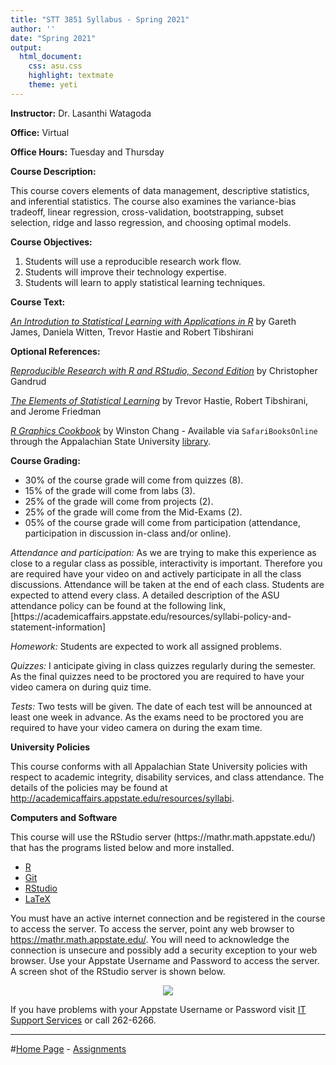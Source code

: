 ```yaml
---
title: "STT 3851 Syllabus - Spring 2021"
author: ''
date: "Spring 2021"
output:
  html_document:
    css: asu.css
    highlight: textmate
    theme: yeti
---
```


**Instructor:**  Dr. Lasanthi Watagoda

**Office:** Virtual  

**Office Hours:**  Tuesday and Thursday


<!--Questions related to the class should be addressed with the [piazza account for STT 3851](https://piazza.com/appstate/spring2018/stat3851/home).-->


**Course Description:**  

This course covers elements of data management, descriptive statistics,  and inferential statistics. The course also examines the variance-bias tradeoff, linear regression, cross-validation, bootstrapping, subset selection, ridge and lasso regression, and choosing optimal models. 

**Course Objectives:**

1.  Students will use a reproducible research work flow.
2.  Students will improve their technology expertise.
3.  Students will learn to apply statistical learning techniques.


**Course Text:**

[_An Introdution to Statistical Learning with Applications in R_](http://www-bcf.usc.edu/~gareth/ISL/) by Gareth James, Daniela Witten, Trevor Hastie and Robert Tibshirani

**Optional References:**

[_Reproducible Research with R and RStudio, Second Edition_](https://github.com/christophergandrud/Rep-Res-Book) by Christopher Gandrud

[_The Elements of Statistical Learning_](http://web.stanford.edu/~hastie/ElemStatLearn/) by Trevor Hastie, Robert Tibshirani, and Jerome Friedman

[_R Graphics Cookbook_](http://www.amazon.com/R-Graphics-Cookbook-Winston-Chang/dp/1449316956) by Winston Chang - Available via `SafariBooksOnline` through the Appalachian State University [library](http://library.appstate.edu/). 


**Course Grading:**


* 30% of the course grade will come from quizzes (8).
* 15% of the grade will come from labs (3).
* 25% of the grade will come from projects (2).
* 25% of the grade will come from the Mid-Exams (2).
* 05% of the course grade will come from participation (attendance, participation in discussion in-class and/or online).

*Attendance and participation:* As we are trying to make this experience as close to a regular class as possible, interactivity is important. Therefore you are required have your video on and actively participate in all the class discussions. Attendance will be taken at the end of each class. Students are expected to attend every class. A detailed description of the ASU attendance policy can be found at the following link, [https://academicaffairs.appstate.edu/resources/syllabi-policy-and-statement-information]

*Homework:* Students are expected to work all assigned problems.

*Quizzes:* I anticipate giving in class quizzes regularly during the semester. As the final quizzes need to be proctored you are required to have your video camera on during quiz time.

*Tests:* Two tests will be given. The date of each test will be announced at least one week in advance. As the exams need to be proctored you are required to have your video camera on during the exam time.


<!--* Up to 10 points may be added to your final course average for an excellent compilation of all assignments (quizzes, labs, projects) and class notes in a single hyperlinked `*.html` document.

**Piazza:**

This term we will be using Piazza for class discussion. The system is highly catered to getting you help fast and efficiently from classmates and myself. Rather than emailing questions to the teaching staff, I encourage you to post your questions on Piazza. If you have any problems or feedback for the developers, email team@piazza.com.

[_Click here_](https://piazza.com/appstate/spring2018/stat3851) to sign up for the class.

[_Click here_](https://piazza.com/appstate/spring2018/stat3851/home) to find our class page at piazza.com.  


**How To Get Unstuck**

If you have a course related question, please ask your question on [piazza](piazza.com/appstate/spring2018/stat3851/home).  Your classmates may have the same question or may answer your question before I can provide an answer.  Well constructed questions will elicit answers more rapidly than poorly constructed questions.  This [video](https://www.youtube.com/watch?v=ZFaWxxzouCY&list=PLjTlxb-wKvXNSDfcKPFH2gzHGyjpeCZmJ&index=3) provides some background on asking questions.  This stackoverflow thread details how to create a [minimal R reproducible example](http://stackoverflow.com/questions/5963269/how-to-make-a-great-r-reproducible-example/5963610#5963610). Please read [How To Ask Questions The Smart Way](http://www.catb.org/~esr/faqs/smart-questions.html) by Eric Raymond and Rick Moen and heed their advice.
-->

**University Policies**

This course conforms with all Appalachian State University policies with respect to academic integrity, disability services, and class attendance.  The details of the policies may be found at <http://academicaffairs.appstate.edu/resources/syllabi>.


**Computers and Software**

This course will use the RStudio server  (https://mathr.math.appstate.edu/) that has the programs listed below and more installed.

* [R](http://cran.r-project.org) 
* [Git](http://git-scm.com/downloads) 
* [RStudio](http://www.rstudio.com/products/rstudio/download/)
* [LaTeX](http://www.ctan.org/starter)

You must have an active internet connection and be registered in the course to access the server. To access the server, point any web browser to <https://mathr.math.appstate.edu/>.  You will need to acknowledge the connection is unsecure and possibly add a security exception to your web browser. Use your Appstate Username and Password to access the server.  A screen shot of the RStudio server is shown below.

<center>
![](RStudioLogIn.png)
</center>

If you have problems with your Appstate Username or Password visit [IT Support Services](http://support.appstate.edu/) or call 262-6266.  

***

#[Home Page](http://stat-ata-asu.github.io/STT3851ClassRepo/) - [Assignments](http://stat-ata-asu.github.io/STT3851ClassRepo/Assignments/AssignmentsSTT3851Spring2017.html) 